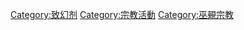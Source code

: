 {{Commonscat|Peyote}}

[[Category:致幻剂|Category:致幻剂]]
[[Category:宗教活動|Category:宗教活動]]
[[Category:巫覡宗教|Category:巫覡宗教]]